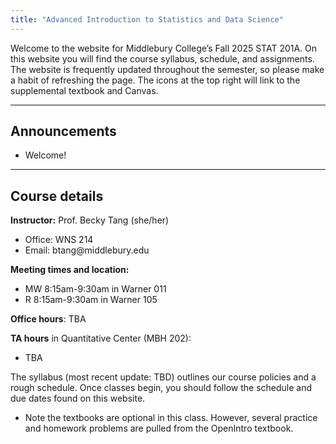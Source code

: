 ```yaml
---
title: "Advanced Introduction to Statistics and Data Science"
---
```


Welcome to the website for Middlebury College’s Fall 2025 STAT 201A. On this website you will find the course syllabus, schedule, and assignments. The website is frequently updated throughout the semester, so please make a habit of refreshing the page. The icons at the top right will link to the supplemental textbook and Canvas.

------------------------------------------------------------------------

## Announcements

-   Welcome!

------------------------------------------------------------------------

## Course details

**Instructor:** Prof. Becky Tang (she/her)

-   Office: WNS 214
-   Email: btang\@middlebury.edu

**Meeting times and location:**

-   MW 8:15am-9:30am in Warner 011
-   R 8:15am-9:30am in Warner 105

**Office hours**: TBA

**TA hours** in Quantitative Center (MBH 202):

-   TBA

The syllabus (most recent update: TBD) outlines our course policies and a rough schedule. Once classes begin, you should follow the schedule and due dates found on this website.

-   Note the textbooks are optional in this class. However, several practice and homework problems are pulled from the OpenIntro textbook.
